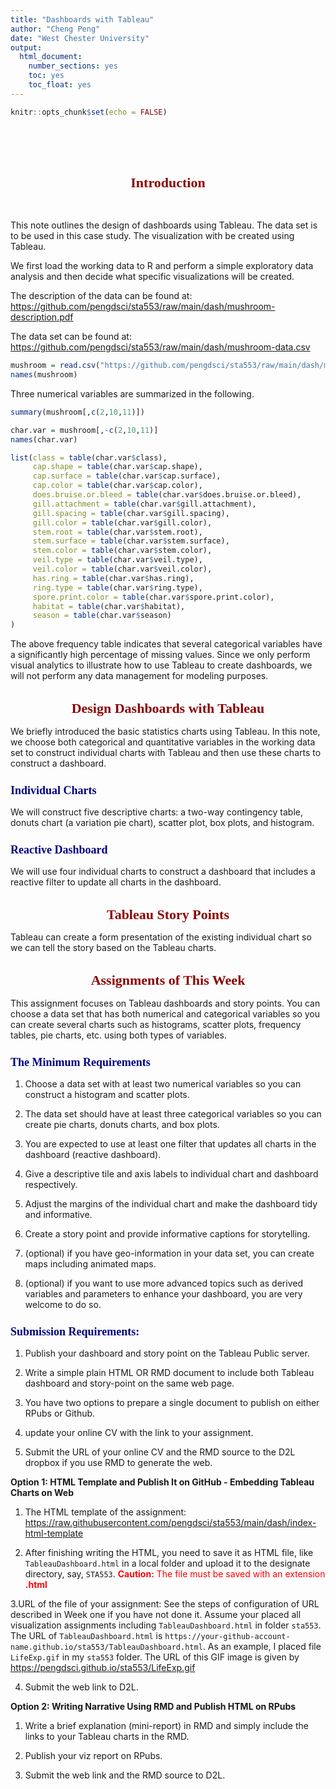---
title: "Dashboards with Tableau"
author: "Cheng Peng"
date: "West Chester University"
output: 
  html_document: 
    number_sections: yes
    toc: yes
    toc_float: yes
---

<style type="text/css">
div#TOC li {
    list-style:none;
    background-image:none;
    background-repeat:none;
    background-position:0;
}
h1.title {
  font-size: 24px;
  color: DarkRed;
  text-align: center;
}
h4.author { 
  /* Header 4 - and the author and data headers use this too  */
  font-size: 18px;
  font-family: "Times New Roman", Times, serif;
  color: DarkRed;
  text-align: center;
}
h4.date { 
  /* Header 4 - and the author and data headers use this too  */
  font-size: 18px;
  font-family: "Times New Roman", Times, serif;
  color: DarkBlue;
  text-align: center;
}
h1 { 
    /* Header 3 - and the author and data headers use this too  */
    font-size: 22px;
    font-family: "Times New Roman", Times, serif;
    color: darkred;
    text-align: center;
}
h2 { 
    /* Header 3 - and the author and data headers use this too  */
    font-size: 18px;
    font-family: "Times New Roman", Times, serif;
    color: navy;
    text-align: left;
}
h3 { 
    /* Header 3 - and the author and data headers use this too  */
    font-size: 15px;
    font-family: "Times New Roman", Times, serif;
    color: darkred;
    font-face: bold;
    text-align: left;
}
h4 { 
    /* Header 4 - and the author and data headers use this too  */
    font-size: 18px;
    font-family: "Times New Roman", Times, serif;
    color: darkred;
    text-align: left;
}
   /* center maps using chunk option: fig.align='center' */
.html-widget {
    margin: auto;
}
</style>

```{r setup, include=FALSE}
knitr::opts_chunk$set(echo = FALSE)
```

\

\

# Introduction

\

This note outlines the design of dashboards using Tableau. The data set is to be used in this case study. The visualization with be created using Tableau. 

We first load the working data to R and perform a simple exploratory data analysis and then decide what specific visualizations will be created.

The description of the data can be found at: <https://github.com/pengdsci/sta553/raw/main/dash/mushroom-description.pdf>

The data set can be found at: <https://github.com/pengdsci/sta553/raw/main/dash/mushroom-data.csv>

```{r}
mushroom = read.csv("https://github.com/pengdsci/sta553/raw/main/dash/mushroom-data.csv")
names(mushroom)
```

Three numerical variables are summarized in the following.

```{r}
summary(mushroom[,c(2,10,11)])
```
 
```{r}
char.var = mushroom[,-c(2,10,11)]
names(char.var)
```

```{r}
list(class = table(char.var$class),
     cap.shape = table(char.var$cap.shape),
     cap.surface = table(char.var$cap.surface),
     cap.color = table(char.var$cap.color),
     does.bruise.or.bleed = table(char.var$does.bruise.or.bleed),
     gill.attachment = table(char.var$gill.attachment),
     gill.spacing = table(char.var$gill.spacing),
     gill.color = table(char.var$gill.color),
     stem.root = table(char.var$stem.root),
     stem.surface = table(char.var$stem.surface),
     stem.color = table(char.var$stem.color),
     veil.type = table(char.var$veil.type),
     veil.color = table(char.var$veil.color),
     has.ring = table(char.var$has.ring),
     ring.type = table(char.var$ring.type),
     spore.print.color = table(char.var$spore.print.color),
     habitat = table(char.var$habitat),
     season = table(char.var$season)
)
```


The above frequency table indicates that several categorical variables have a significantly high percentage of missing values. Since we only perform visual analytics to illustrate how to use Tableau to create dashboards, we will not perform any data management for modeling purposes.


# Design Dashboards with Tableau

We briefly introduced the basic statistics charts using Tableau. In this note, we choose both categorical and quantitative variables in the working data set to construct individual charts with Tableau and then use these charts to construct a dashboard. 

## Individual Charts

We will construct five descriptive charts: a two-way contingency table, donuts chart (a variation pie chart), scatter plot, box plots, and histogram. 

## Reactive Dashboard

We will use four individual charts to construct a dashboard that includes a reactive filter to update all charts in the dashboard.


# Tableau Story Points

Tableau can create a form presentation of the existing individual chart so we can tell the story based on the Tableau charts.


# Assignments of This Week

This assignment focuses on Tableau dashboards and story points. You can choose a data set that has both numerical and categorical variables so you can create several charts such as histograms, scatter plots, frequency tables, pie charts, etc. using both types of variables. 

## The Minimum Requirements

1. Choose a data set with at least two numerical variables so you can construct a histogram and scatter plots.

2. The data set should have at least three categorical variables so you can create pie charts, donuts charts, and box plots.

3. You are expected to use at least one filter that updates all charts in the dashboard (reactive dashboard).

4. Give a descriptive tile and axis labels to individual chart and dashboard respectively.

5. Adjust the margins of the individual chart and make the dashboard tidy and informative.

6. Create a story point and provide informative captions for storytelling.

7. (optional) if you have geo-information in your data set, you can create maps including animated maps.

8. (optional) if you want to use more advanced topics such as derived variables and parameters to enhance your dashboard, you are very welcome to do so.


## Submission Requirements:

1. Publish your dashboard and story point on the Tableau Public server.

2. Write a simple plain HTML OR RMD document to include both Tableau dashboard and story-point on the same web page.

3. You have two options to prepare a single document to publish on either RPubs or Github. 

4. update your online CV with the link to your assignment.

5. Submit the URL of your online CV and the RMD source to the D2L dropbox if you use RMD to generate the web.


**Option 1: HTML Template and Publish It on GitHub - Embedding Tableau Charts on Web**

1. The HTML template of the assignment: <https://raw.githubusercontent.com/pengdsci/sta553/main/dash/index-html-template>

2. After finishing writing the HTML, you need to save it as HTML file, like `TableauDashboard.html` in a local folder and upload it to the designate directory, say, `STA553 `. <font color = "red"><b>Caution:</b> The file must be saved with an extension <b> .html</b></font>


3.URL of the file of your assignment: See the steps of configuration of URL described in Week one if you have not done it. Assume your placed all visualization assignments including `TableauDashboard.html` in folder `sta553`. The URL of `TableauDashboard.html` is `https://your-github-account-name.github.io/sta553/TableauDashboard.html`. As an example, I placed file `LifeExp.gif` in my `sta553` folder. The URL of this GIF image is given by <https://pengdsci.github.io/sta553/LifeExp.gif>


4. Submit the web link to D2L.

**Option 2: Writing Narrative Using RMD and Publish HTML on RPubs**

1. Write a brief explanation (mini-report) in RMD and simply include the links to your Tableau charts in the RMD.

2. Publish your viz report on RPubs.

3. Submit the web link and the RMD source to D2L.


